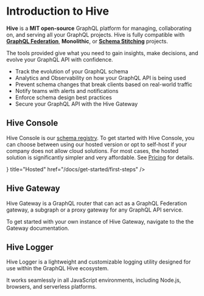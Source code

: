 
# Introduction to Hive

**Hive** is a **MIT open-source** GraphQL platform for managing, collaborating on, and serving all
your GraphQL projects. Hive is fully compatible with [**GraphQL Federation**](/federation),
**Monolithic**, or [**Schema Stitching**](https://the-guild.dev/graphql/stitching) projects.

The tools provided give what you need to gain insights, make decisions, and evolve your GraphQL API
with confidence.

- Track the evolution of your GraphQL schema
- Analytics and Observability on how your GraphQL API is being used
- Prevent schema changes that break clients based on real-world traffic
- Notify teams with alerts and notifications
- Enforce schema design best practices
- Secure your GraphQL API with the Hive Gateway

## Hive Console

Hive Console is our [schema registry](/docs/schema-registry). To get started with Hive Console, you
can choose between using our hosted version or opt to self-host if your company does not allow cloud
solutions. For most cases, the hosted solution is significantly simpler and very affordable. See
[Pricing](/pricing) for details.

<Cards>
  <Cards.Card
    arrow
    icon={
      <svg
        width="60"
        height="28"
        viewBox="0 0 57 61"
        fill="none"
        xmlns="http://www.w3.org/2000/svg"
      >
        <path
          fillRule="evenodd"
          clipRule="evenodd"
          d="M0 16.1C0 17.7999 0.900024 19.2999 2.30005 20.1C2.45459 20.203 2.63562 20.2794 2.81592 20.343C2.9856 20.403 3.15454 20.4515 3.30005 20.5H3.40002C3.45203 20.552 3.53125 20.577 3.60925 20.589C3.68115 20.6 3.75208 20.6 3.80005 20.6H3.90002H4.5H5H5.1001C5.15015 20.6 5.2251 20.575 5.30005 20.55C5.375 20.525 5.44995 20.5 5.5 20.5H5.6001C5.65015 20.5 5.7251 20.475 5.80005 20.45C5.875 20.425 5.94995 20.4 6 20.4C7.69995 19.7001 9 18.1 9 16.1C9 15.8784 8.94543 15.7114 8.91699 15.5186C8.90686 15.4502 8.90002 15.3785 8.90002 15.3L27.7 4.5C28 4.40002 28.3 4.30005 28.6001 4.30005C28.9 4.30005 29.2 4.30005 29.5 4.5L45.4 13.7C46 12.2999 46.9 11.1001 48.1001 10.3L31.7 0.800049C30.8 0.300049 29.8 0 28.7 0C27.7 0 26.6 0.300049 25.7 0.800049L6.40002 11.9C5.90002 11.6 5.30005 11.5 4.6001 11.5C2.1001 11.5 0 13.6 0 16.1ZM55.1001 19.5C56.1001 18.7 56.7 17.5 56.7 16.1C56.7 13.6 54.6 11.5 52 11.5C51.5 11.5 51 11.6 50.6001 11.7C50.4 11.7999 50.3 11.8 50.1001 11.9C50.1001 12 50 12 50 12C49.9236 12.0382 49.8618 12.0618 49.8091 12.0819C49.7236 12.1146 49.6619 12.1382 49.6001 12.2C49.6001 12.2999 49.5 12.3 49.5 12.3C49.2 12.5 49 12.7 48.7 13C48.6499 13.05 48.6 13.125 48.55 13.2C48.5 13.275 48.45 13.3501 48.4 13.4C47.8 14.2001 47.5 15.1 47.5 16.1C47.5 18.2 48.9 19.9 50.8 20.5V41.2C50.8 41.8999 50.5 42.5 49.9 42.8L34.3 51.8C35.2 52.9 35.7 54.4 35.7 55.9L52.1001 46.5C53.9 45.4 55.1001 43.3999 55.1001 41.2V19.5ZM33.295 56.3519C33.3 56.261 33.3 56.1737 33.3 56.1C33.3 55.9 33.3 55.8 33.4 55.8V55.6V55.3V55.1C33.3425 55.0425 33.3181 55.0181 33.3077 54.9886C33.3 54.9669 33.3 54.9425 33.3 54.9C33.3 54.8 33.2 54.7999 33.2 54.7C33.1 54.6 33.1001 54.6 33.1001 54.5C33.1001 54.5 33.0583 54.4583 33.0288 54.4019C33.0126 54.3708 33 54.3354 33 54.3C32.9 54.3 32.9 54.2 32.9 54.2C32.9 54.2 32.8 54.1 32.8 54C32.7 54 32.7 53.9 32.7 53.9C32.6499 53.8501 32.625 53.8 32.6 53.75C32.575 53.7 32.55 53.6499 32.5 53.6V53.5C31.6 52.3 30.3 51.6 28.8 51.6C27.4 51.6 26.1 52.2 25.3 53.2L7.5 42.9C7 42.6 6.6001 42 6.6001 41.3V22.9C6 23.1 5.30005 23.2 4.6001 23.2C3.90002 23.2 3.09998 23 2.40002 22.8V41.3C2.40002 43.5 3.5 45.5 5.40002 46.6L24.4 57.6C25 59.4 26.7 60.7 28.7 60.7C31 60.7 32.8 59 33.2 56.9V56.8C33.2632 56.6738 33.2865 56.5076 33.295 56.3519ZM43.8319 24.9475L41.345 29.2535L43.8319 33.5596C44.056 33.9475 44.056 34.4257 43.8319 34.8137L40.9828 39.7468C40.7588 40.1349 40.3446 40.3739 39.8964 40.3739H34.9225L32.4355 44.6801C32.2114 45.068 31.7972 45.3071 31.349 45.3071H25.651C25.2028 45.3071 24.7886 45.068 24.5645 44.6801L22.0775 40.374H17.1036C16.6554 40.374 16.2412 40.135 16.0172 39.7469L13.1681 34.8137C12.944 34.4257 12.944 33.9476 13.1681 33.5596L15.655 29.2535L13.1681 24.9475C12.944 24.5594 12.944 24.0814 13.1681 23.6934L16.0172 18.7603C16.2412 18.3722 16.6554 18.1331 17.1036 18.1331H22.0775L24.5645 13.827C24.7886 13.439 25.2028 13.2 25.651 13.2H31.349C31.7972 13.2 32.2114 13.439 32.4355 13.827L34.9225 18.1331H39.8964C40.3446 18.1331 40.7588 18.3722 40.9828 18.7603L43.8319 23.6932C44.056 24.0813 44.056 24.5594 43.8319 24.9475ZM17.828 37.8656H22.0775L24.2023 34.1866L22.0775 30.5077H17.828L15.7032 34.1866L17.828 37.8656ZM17.828 27.9994H22.0775L24.2023 24.3203L22.0775 20.6414H17.828L15.7032 24.3203L17.828 27.9994ZM26.3754 42.7987H30.6248L32.7495 39.1199L30.6248 35.4409H26.3754L24.2505 39.1199L26.3754 42.7987ZM26.3752 25.5746L24.2505 29.2535L26.3752 32.9325H30.6248L32.7495 29.2535L30.6248 25.5746H26.3752ZM26.3754 23.0662H30.6248L32.7495 19.3872L30.6246 15.7084H26.3752L24.2505 19.3872L26.3754 23.0662ZM34.9225 37.8656H39.172L41.2968 34.1866L39.172 30.5077H34.9225L32.7977 34.1866L34.9225 37.8656ZM34.9225 27.9994H39.172L41.2968 24.3204L39.172 20.6415H34.9225L32.7977 24.3204L34.9225 27.9994Z"
          fill="#eab308"
        />
      </svg>
    }
    title="Hosted"
    href="/docs/get-started/first-steps"
  />
  <Cards.Card arrow title="Self-Hosted" href="/docs/self-hosting/get-started" />
</Cards>

## Hive Gateway

Hive Gateway is a GraphQL router that can act as a GraphQL Federation gateway, a subgraph or a proxy
gateway for any GraphQL API service.

To get started with your own instance of Hive Gateway, navigate to the the Gateway documentation.

<Cards>
  <Cards.Card arrow title="Get Started" href="/docs/gateway" />
</Cards>

## Hive Logger

Hive Logger is a lightweight and customizable logging utility designed for use within the GraphQL
Hive ecosystem.

It works seamlessly in all JavaScript environments, including Node.js, browsers, and serverless
platforms.

<Cards>
  <Cards.Card arrow title="Improve Your Logs" href="/docs/logger" />
</Cards>
